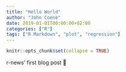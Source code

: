 ```yaml
---
title: "Hello World"
author: "John Coene"
date: 2019-01-01T00:00:00+02:00
categories: ["R"]
tags: ["R Markdown", "plot", "regression"]
---
```


```r
knitr::opts_chunk$set(collapse = TRUE)
```

r-news' first blog post 🎉

